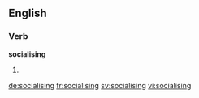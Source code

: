 
==English==

===Verb===
'''socialising'''

# {{present participle of|socialise}}

[[de:socialising]]
[[fr:socialising]]
[[sv:socialising]]
[[vi:socialising]]
